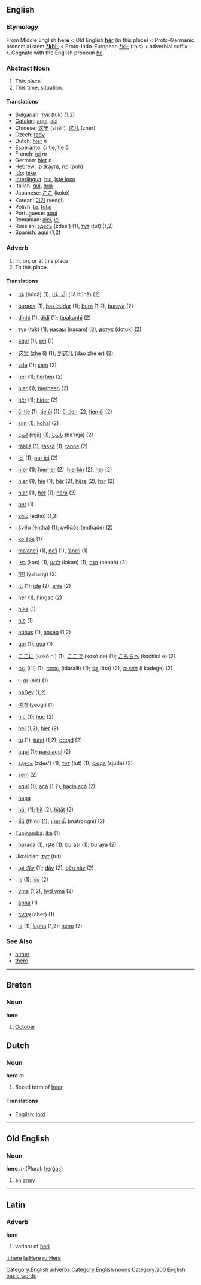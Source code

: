 ==English==
===Etymology===
From Middle English '''here''' < Old English '''[[hēr]]''' (in this place) < Proto-Germanic pronomial stem '''[[*khi-]]''' < Proto-Indo-European '''[[*ki-]]''' (this) + adverbial suffix '''-r'''. Cognate with the English pronoun [[he]].

===Abstract Noun===
#This place.
#This time, situation.

====Translations====
*Bulgarian: [[тук]] (tuk) (1,2)
*[[Catalan]]: [[aquí]], [[ací]]
*Chinese: [[这里]] (zhèlǐ), [[这儿]] (zhèr)
*Czech: [[tady]]
*Dutch: [[hier]] ''n''
*[[Esperanto]]: [[ĉi tie]], [[tie ĉi]]
*French: [[ici]] ''m''
*German: [[hier]] ''n''
*Hebrew: [[קן]] (kayn), [[פה]] (poh)
*[[Ido]]: [[hike]]
*[[Interlingua]]: [[hic]], [[iste loco]]
*Italian: [[qui]], [[qua]]
*Japanese: [[ここ]] (kokó)
*Korean: [[여기]] (yeogi)
*Polish: [[tu]], [[tutaj]]
*Portuguese: [[aqui]]
*Romanian: [[aici]], [[ici]]
*Russian: [[здесь]] (zdes') (1), [[тут]] (tut) (1,2)
*Spanish: [[aquí]] (1,2)

===Adverb===
#In, on, or at this place.
#To this place.

====Translations====
*{{ar}}: [[هنا|هُنَا]] (húnā) (1); [[الى هنا|إلَى هُنَا]] (ílā húnā) (2)
*{{az}}: [[burada]] (1), [[bax budur]] (1); [[bura]] (1,2), [[buraya]] (2)
*{{bns}}: [[dinhi]] (1), [[didí]] (1); [[tipakanhi]] (2)
*{{bg}}: [[тук]] (tuk) (1); [[насам]] (nasam) (2), [[дотук]] (dotuk) (2)
*{{ca}}: [[aquí]] (1), [[ací]] (1)
*{{zh}}: [[这里]] (zhè lǐ) (1); [[到这儿]] (dào zhè er) (2)
*{{cs}}: [[zde]] (1); [[sem]] (2)
*{{da}}: [[her]] (1); [[herhen]] (2)
*{{nl}}: [[hier]] (1); [[hierheen]] (2)
*{{ang}}: [[hêr]] (1); [[hider]] (2)
*{{eo}}: [[ĉi tie]] (1), [[tie ĉi]] (1); [[ĉi tien]] (2), [[tien ĉi]] (2)
*{{et}}: [[siin]] (1); [[kohal]] (2)
*{{fa}}: [[اينجا]] (injā) (1); [[باينجا]] (ba'injā) (2)
*{{fi}}: [[täällä]] (1), [[tässä]] (1); [[tänne]] (2)
*{{fr}}: [[ici]] (1); [[par ici]] (2)
*{{de}}: [[hier]] (1); [[hierher]] (2), [[hierhin]] (2), [[her]] (2)
*{{gmh}}: [[hier]] (1), [[hie]] (1); [[hër]] (2), [[hëre]] (2), [[har]] (2)
*{{goh}}: [[hiar]] (1), [[hêr]] (1); [[hera]] (2)
*{{got}}: [[her]] (1)
*{{el}}: [[εδώ]] (edhó) (1,2)
*{{grc}}: [[ἔνθα]] (éntha) (1); [[ἐνθάδε]] (entháde) (2)
*{{gn}}: [[ko'ápe]] (1)
*{{haw}}: [[ma‘ane‘i]] (1), [[ne‘i]] (1), [[‘ane‘i]] (1)
*{{he}}: [[כאן]] (kan) (1), [[לכאן]] (ləkan) (1); [[הנה]] (hénah) (2)
*{{hi}}: [[यहां]] (yahāng) (2)
*{{hu}}: [[itt]] (1); [[ide]] (2), [[erre]] (2)
*{{is}}: [[hér]] (1); [[hingað]] (2)
*{{io}}: [[hike]] (1)
*{{ia}}: [[hic]] (1)
*{{ga}}: [[abhus]] (1), [[anseo]] (1,2)
*{{it}}: [[qui]] (1), [[qua]] (1)
*{{ja}}: [[ここに]] (kokó ni) (1), [[ここで]] (kokó de) (1); [[こちらへ]] (kochirá e) (2)
*{{kn}}: [[ಇಲ್ಲಿ]] (illi) (1), [[ಇದರಲ್ಲಿ]] (idaralli) (1); [[ಇತ್ತ]] (itta) (2), [[ಈ ಕಡೆಗೆ]] (ī kaḍege) (2)
*{{km}}: [[េនះ]] (nis) (1)
*{{tlh}}: [[naDev]] (1,2)
*{{ko}}: [[여기]] (yeogi) (1)
*{{la}}: [[hic]] (1); [[huc]] (2)
*{{lb}}: [[hei]] (1,2); [[hier]] (2)
*{{pl}}: [[tu]] (1), [[tutaj]] (1,2); [[dotąd]] (2)
*{{pt}}: [[aqui]] (1); [[para aqui]] (2)
*{{ru}}: [[здесь]] (zdes') (1), [[тут]] (tut) (1); [[сюда]] (sjudá) (2)
*{{sk}}: [[sem]] (2)
*{{es}}: [[aquí]] (1), [[acá]] (1,2), [[hacia acá]] (2)
*{{sw}}: [[hapa]]
*{{sv}}: [[här]] (1); [[hit]] (2), [[hitåt]] (2)
*{{th}}: [[ที่นี่]] (thīnī) (1); [[มาตรงนี้]] (mātrongnī) (2)
*[[Tupinambá]]: [[iké]] (1)
*{{tr}}: [[burada]] (1), [[işte]] (1), [[burası]] (1); [[buraya]] (2)
*Ukrainian: [[тут]] (tut)
*{{vi}}: [[tại đây]] (1); [[đây]] (2), [[bên này]] (2)
*{{vo}}: [[is]] (1); [[iso]] (2)
*{{cy}}: [[yma]] (1,2), [[hyd yma]] (2)
*{{xh}}: [[apha]] (1)
*{{yi}}: [[אַהער]] (aher) (1)
*{{zu}}: [[la]] (1), [[lapha]] (1,2); [[neno]] (2)

===See Also===
*[[hither]]
*[[there]]
----

==Breton==
===Noun===
'''here'''

#[[October]]

==Dutch==
=== Noun ===
'''here''' ''m''

#flexed form of [[heer]]

==== Translations ====
*English: [[lord]]

----
==Old English==
===Noun===
'''here''' ''m'' (Plural: [[hergas|herġas]])

#an [[army]]
----

==Latin==
=== Adverb ===
'''here'''

#variant of [[heri]]

[[Category:English adverbs]]
[[Category:English nouns]]

[[it:here]]
[[la:Here]]
[[ru:Here]]
[[Category:200 English basic words]]